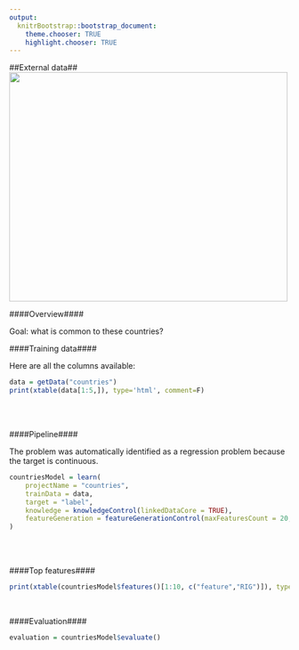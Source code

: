 ```yaml
---
output:
  knitrBootstrap::bootstrap_document:
    theme.chooser: TRUE
    highlight.chooser: TRUE
---
```


<!--
%\VignetteEngine{knitr::rmarkdown}
%\VignetteIndexEntry{external_countries}
%\VignetteDepends{xtable}
-->
  
##External data##
<br>
<img src="http://s3.amazonaws.com/public-sparkbeyond/images/wikipedia.png" width="500" height="412">
<br>

####Overview####

Goal: what is common to these countries?

####Training data####

Here are all the columns available:
```r
data = getData("countries")
print(xtable(data[1:5,]), type='html', comment=F)
```
<br>
<br>

####Pipeline####

The problem was automatically identified as a regression problem because the target is continuous.
<br>
```r
countriesModel = learn(
	projectName = "countries",
	trainData = data,
	target = "label",
	knowledge = knowledgeControl(linkedDataCore = TRUE),
	featureGeneration = featureGenerationControl(maxFeaturesCount = 20,maxDepth = 3)
)
```
<br>
<br>

####Top features####

```r
print(xtable(countriesModel$features()[1:10, c("feature","RIG")]), type='html', comment=F)
```

<br>

####Evaluation####

```r
evaluation = countriesModel$evaluate()
```

